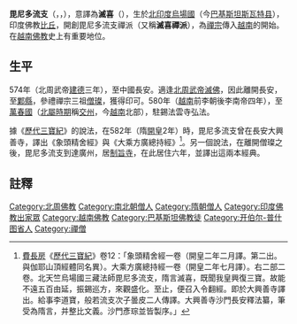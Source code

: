 '''毘尼多流支'''（{{lang-sa|{{IAST|Vinītaruci}}}}，{{lang-vi|Tì-ni-đa-lưu-chi}}，{{bd|?||594年||}}），意譯為'''滅喜'''（{{lang-vi|Diệt Hỉ}}），生於[[北印度|北印度]][[烏場國|烏場國]]（今[[巴基斯坦|巴基斯坦]][[斯瓦特县|斯瓦特县]]），印度佛教[[比丘|比丘]]，開創毘尼多流支禪派（又稱'''滅喜禪派'''），為[[禪宗|禪宗]]傳入[[越南禪|越南]]的開始。在[[越南佛教|越南佛教]]史上有重要地位。

==生平==
574年（北周武帝[[建德_(北周)|建德]]三年），至中國長安。適逢[[北周武帝滅佛|北周武帝滅佛]]，因此離開長安，至[[鄴縣|鄴縣]]，參禮禪宗三祖[[僧璨|僧璨]]，獲得印可。580年（[[越南|越南]]前李朝後李南帝四年），至[[萬春國|萬春國]]（[[北屬時期|北屬時期]]稱[[交州|交州]]，今[[越南|越南]]北部），駐錫法雲寺弘法。

據《[[歷代三寶紀|歷代三寶紀]]》的說法，在582年（隋[[開皇|開皇]]2年）時，毘尼多流支曾在長安大興善寺，譯出《象頭精舍經》與《大乘方廣總持經》<ref>[[費長房|費長房]]《[[歷代三寶紀|歷代三寶紀]]》卷12：「象頭精舍經一卷（開皇二年二月譯。第二出。與伽耶山頂經體同名異）。大乘方廣總持經一卷（開皇二年七月譯）。右二部二卷。北天竺烏場國三藏法師毘尼多流支，隋言滅喜，既聞我皇興復三寶。故能不遠五百由延，振錫巡方，來觀盛化。至止，便召入令翻經。即於大興善寺譯出。給事李道寶，般若流支次子曇皮二人傳譯。大興善寺沙門長安釋法纂，筆受為隋言，并整比文義。沙門彥琮並皆製序。」</ref>。另一個說法，在離開僧璨之後，毘尼多流支到達廣州，居[[制旨寺|制旨寺]]，在此居住六年，並譯出這兩本經典。

==註釋==
{{Reflist}}

{{禅宗}}
[[Category:北周佛教|Category:北周佛教]]
[[Category:南北朝僧人|Category:南北朝僧人]]
[[Category:隋朝僧人|Category:隋朝僧人]]
[[Category:印度佛教出家眾|Category:印度佛教出家眾]]
[[Category:越南佛教|Category:越南佛教]]
[[Category:巴基斯坦佛教徒|Category:巴基斯坦佛教徒]]
[[Category:开伯尔-普什图省人|Category:开伯尔-普什图省人]]
[[Category:禪僧|Category:禪僧]]